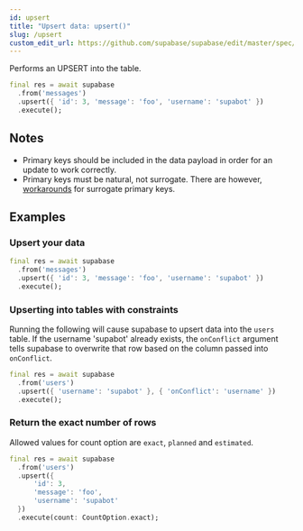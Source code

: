 ```yaml
---
id: upsert
title: "Upsert data: upsert()"
slug: /upsert
custom_edit_url: https://github.com/supabase/supabase/edit/master/spec/supabase_dart_v0.yml
---
```


Performs an UPSERT into the table.


```dart
final res = await supabase
  .from('messages')
  .upsert({ 'id': 3, 'message': 'foo', 'username': 'supabot' })
  .execute();
```






## Notes

- Primary keys should be included in the data payload in order for an update to work correctly. 
- Primary keys must be natural, not surrogate. There are however, [workarounds](https://github.com/PostgREST/postgrest/issues/1118) for surrogate primary keys.










## Examples

### Upsert your data



```dart
final res = await supabase
  .from('messages')
  .upsert({ 'id': 3, 'message': 'foo', 'username': 'supabot' })
  .execute();
```

### Upserting into tables with constraints

Running the following will cause supabase to upsert data into the `users` table. 
If the username 'supabot' already exists, the `onConflict` argument tells supabase to overwrite that row 
based on the column passed into `onConflict`.


```dart
final res = await supabase
  .from('users')
  .upsert({ 'username': 'supabot' }, { 'onConflict': 'username' })
  .execute();
```

### Return the exact number of rows

Allowed values for count option are `exact`, `planned` and `estimated`.


```dart
final res = await supabase
  .from('users')
  .upsert({ 
      'id': 3,
      'message': 'foo', 
      'username': 'supabot' 
  })
  .execute(count: CountOption.exact);
```